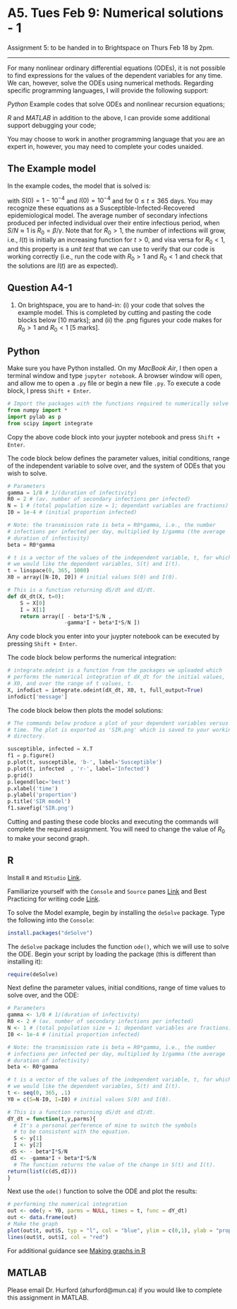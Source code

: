 # A5. Tues Feb 9: Numerical solutions - 1

Assignment 5: to be handed in to Brightspace on Thurs Feb 18 by 2pm.

---

For many nonlinear ordinary differential equations (ODEs), it is not possible to find expressions for the values of the dependent variables for any time. We can, however, solve the ODEs using numerical methods. Regarding specific programming languages, I will provide the following support:

_Python_ Example codes that solve ODEs and nonlinear recursion equations;

_R_ and _MATLAB_ in addition to the above, I can provide some additional support debugging your code;

You may choose to work in another programming language that you are an expert in, however, you may need to complete your codes unaided.

## The Example model

In the example codes, the model that is solved is:

\begin{eqnarray}
\frac{dS(t)}{dt} & = & - \beta I(t)\frac{S(t)}{N},\\
\frac{dI(t)}{dt} & = & \beta I(t)\frac{S(t)}{N} - \gamma I(t),
\end{eqnarray}

with $S(0) = 1 - 10^{-4}$ and $I(0) = 10^{-4}$ and for $0 \leq t \leq 365$ days. You may recognize these equations as a Susceptible-Infected-Recovered epidemiological model. The average number of secondary infections produced per infected individual over their entire infectious period, when $S/N \approx 1$ is $R_0 = \beta/\gamma$. Note that for $R_0 > 1$, the number of infections will grow, i.e., $I(t)$ is initially an increasing function for $t>0$, and visa versa for $R_0 < 1$, and this property is a _unit test_ that we can use to verify that our code is working correctly (i.e., run the code with $R_0 > 1$ and $R_0 < 1$ and check that the solutions are $I(t)$ are as expected). 

## Question A4-1
1. On brightspace, you are to hand-in: (i) your code that solves the example model. This is completed by cutting and pasting the code blocks below [10 marks]; and (ii) the .png figures your code makes for $R_0 > 1$ and $R_0 < 1$ [5 marks].

## Python
Make sure you have Python installed. On my _MacBook Air_, I then open a terminal window and type `jupyter notebook`. A browser window will open, and allow me to open a `.py` file or begin a new file `.py`. To execute a code block, I press `Shift + Enter`.

```python
# Import the packages with the functions required to numerically solve ODEs
from numpy import *
import pylab as p
from scipy import integrate
```

Copy the above code block into your juypter notebook and press `Shift + Enter`.

The code block below defines the parameter values, initial conditions, range of the independent variable to solve over, and the system of ODEs that you wish to solve.

```python
# Parameters
gamma = 1/8 # 1/(duration of infectivity)
R0 = 2 # (av. number of secondary infections per infected)
N = 1 # (total population size = 1; dependant variables are fractions)
I0 = 1e-4 # (initial proportion infected)

# Note: the transmission rate is beta = R0*gamma, i.e., the number
# infections per infected per day, multiplied by 1/gamma (the average
# duration of infectivity)
beta = R0*gamma

# t is a vector of the values of the independent variable, t, for which
# we would like the dependent variables, S(t) and I(t).
t = linspace(0, 365, 1000) 
X0 = array([N-I0, I0]) # initial values S(0) and I(0).

# This is a function returning dS/dt and dI/dt.
def dX_dt(X, t=0):
    S = X[0]
    I = X[1]
    return array([ - beta*I*S/N ,
                  -gamma*I + beta*I*S/N ])
```

Any code block you enter into your juypter notebook can be executed by pressing `Shift + Enter`.

The code block below performs the numerical integration:

```python
# integrate.odeint is a function from the packages we uploaded which
# performs the numerical integration of dX_dt for the initial values,
# X0, and over the range of t values, t.
X, infodict = integrate.odeint(dX_dt, X0, t, full_output=True)
infodict['message'] 
```

The code block below then plots the model solutions:

```python
# The commands below produce a plot of your dependent variables versus
# time. The plot is exported as 'SIR.png' which is saved to your working
# directory.

susceptible, infected = X.T
f1 = p.figure()
p.plot(t, susceptible, 'b-', label='Susceptible')
p.plot(t, infected  , 'r-', label='Infected')
p.grid()
p.legend(loc='best')
p.xlabel('time')
p.ylabel('proportion')
p.title('SIR model')
f1.savefig('SIR.png')
```

Cutting and pasting these code blocks and executing 
the commands will complete the required assignment. You will need to change the value of $R_0$ to make your second graph.

## R

Install `R` and `RStudio` [Link](https://ahurford.github.io/quant-guide-all-courses/install.html).

Familiarize yourself with the `Console` and `Source` panes [Link](https://ahurford.github.io/quant-guide-all-courses/rstudio.html) and Best Practicing for writing code [Link](https://ahurford.github.io/quant-guide-all-courses/style.html). 

To solve the Model example, begin by installing the `deSolve` package. Type the following into the `Console`:

```R
install.packages("deSolve")
```

The `deSolve` package includes the function `ode()`, which we will use to solve the ODE. Begin your script by loading the package (this is different than installing it):

```R
require(deSolve)
```

Next define the parameter values, initial conditions, range of time values to solve over, and the ODE:

```R
# Parameters
gamma <- 1/8 # 1/(duration of infectivity)
R0 <- 2 # (av. number of secondary infections per infected)
N <- 1 # (total population size = 1; dependant variables are fractions)
I0 <- 1e-4 # (initial proportion infected)

# Note: the transmission rate is beta = R0*gamma, i.e., the number
# infections per infected per day, multiplied by 1/gamma (the average
# duration of infectivity)
beta <- R0*gamma

# t is a vector of the values of the independent variable, t, for which
# we would like the dependent variables, S(t) and I(t).
t <- seq(0, 365, .1) 
Y0 = c(S=N-I0, I=I0) # initial values S(0) and I(0).

# This is a function returning dS/dt and dI/dt.
dY_dt = function(t,y,parms){
  # It's a personal perference of mine to switch the symbols
  # to be consistent with the equation.
  S <- y[1]
  I <- y[2]
 dS <- - beta*I*S/N
 dI <- -gamma*I + beta*I*S/N 
  # The function returns the value of the change in S(t) and I(t).
return(list(c(dS,dI)))
}
```

Next use the `ode()` function to solve the ODE and plot the results:

```r
# performing the numerical integration
out <- ode(y = Y0, parms = NULL, times = t, func = dY_dt)
out <- data.frame(out)
# Make the graph
plot(out$t, out$S, typ = "l", col = "blue", ylim = c(0,1), ylab = "proportion", xlab = "time", main = "SIR model")
lines(out$t, out$I, col = "red")
```

For additional guidance see [Making graphs in R](https://ahurford.github.io/quant-guide-all-courses/graph.html)

## MATLAB

Please email Dr. Hurford (ahurford@mun.ca) if you would like to complete this assignment in MATLAB.
